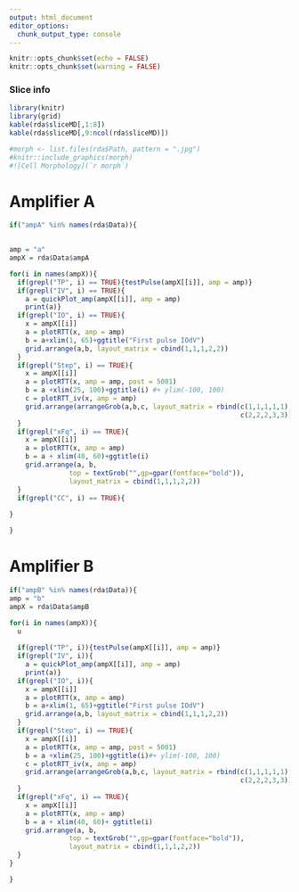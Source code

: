 ```yaml
---
output: html_document
editor_options: 
  chunk_output_type: console
---
```



```r
knitr::opts_chunk$set(echo = FALSE)
knitr::opts_chunk$set(warning = FALSE)
```

### Slice info

```r
library(knitr)
library(grid)
kable(rda$sliceMD[,1:8])
kable(rda$sliceMD[,9:ncol(rda$sliceMD)])

```


```r
#morph <- list.files(rda$Path, pattern = ".jpg")
#knitr::include_graphics(morph)
#![Cell Morphology](`r morph`)
```


# Amplifier A

```r

if("ampA" %in% names(rda$Data)){
  

amp = "a"
ampX = rda$Data$ampA

for(i in names(ampX)){
  if(grepl("TP", i) == TRUE){testPulse(ampX[[i]], amp = amp)}
  if(grepl("IV", i) == TRUE){
    a = quickPlot_amp(ampX[[i]], amp = amp)
    print(a)}
  if(grepl("IO", i) == TRUE){
    x = ampX[[i]]
    a = plotRTT(x, amp = amp)
    b = a+xlim(1, 65)+ggtitle("First pulse IOdV")
    grid.arrange(a,b, layout_matrix = cbind(1,1,1,2,2))
  }
  if(grepl("Step", i) == TRUE){
    x = ampX[[i]]
    a = plotRTT(x, amp = amp, post = 5001)
    b = a +xlim(25, 100)+ggtitle(i) #+ ylim(-100, 100)
    c = plotRTT_iv(x, amp = amp)
    grid.arrange(arrangeGrob(a,b,c, layout_matrix = rbind(c(1,1,1,1,1),
                                                          c(2,2,2,3,3))))
  }
  if(grepl("xFq", i) == TRUE){
    x = ampX[[i]]
    a = plotRTT(x, amp = amp)
    b = a + xlim(40, 60)+ggtitle(i)
    grid.arrange(a, b,
               top = textGrob("",gp=gpar(fontface="bold")),
               layout_matrix = cbind(1,1,1,2,2))
  }
  if(grepl("CC", i) == TRUE){
    
}

}
```

# Amplifier B

```r
  
if("ampB" %in% names(rda$Data)){
amp = "b"
ampX = rda$Data$ampB

for(i in names(ampX)){
  u
  
  if(grepl("TP", i)){testPulse(ampX[[i]], amp = amp)}
  if(grepl("IV", i)){
    a = quickPlot_amp(ampX[[i]], amp = amp)
    print(a)}
  if(grepl("IO", i)){
    x = ampX[[i]]
    a = plotRTT(x, amp = amp)
    b = a+xlim(1, 65)+ggtitle("First pulse IOdV")
    grid.arrange(a,b, layout_matrix = cbind(1,1,1,2,2))
  }
  if(grepl("Step", i) == TRUE){
    x = ampX[[i]]
    a = plotRTT(x, amp = amp, post = 5001)
    b = a +xlim(25, 100)+ggtitle(i)#+ ylim(-100, 100)
    c = plotRTT_iv(x, amp = amp)
    grid.arrange(arrangeGrob(a,b,c, layout_matrix = rbind(c(1,1,1,1,1),
                                                          c(2,2,2,3,3))))
  }
  if(grepl("xFq", i) == TRUE){
    x = ampX[[i]]
    a = plotRTT(x, amp = amp) 
    b = a + xlim(40, 60)+ ggtitle(i)
    grid.arrange(a, b,
               top = textGrob("",gp=gpar(fontface="bold")),
               layout_matrix = cbind(1,1,1,2,2))
  }
}

}

```



